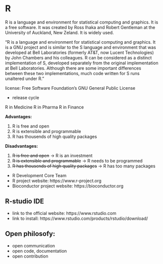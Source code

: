 # R

R is a language and environment for statistical computing and graphics. It is a free software. It was created by Ross Ihaka and Robert Gentleman at the University of Auckland, New Zeland. It is widely used. 

"R is a language and environment for statistical computing and graphics. It is a GNU project and is similar to the S language and environment that was developed at Bell Laboratories (formerly AT&T, now Lucent Technologies) by John Chambers and his colleagues. R can be considered as a distinct implementation of S, developed separately from the original implementation at Bell Laboratories. Although there are some important differences between these two implementations, much code written for S runs unaltered under R."

license: Free Software Foundation’s GNU General Public License

- release cycle

R in Medicine
R in Pharma
R in Finance

**Advantages:**

1. R is free and open
2. R is extensible and programmable
3. R has thousends of high quality packages

**Disadvantages:**

1. ~~R is free and open~~ -> R is an investment
2. ~~R is extensible and programmable~~ -> R needs to be programmed
3. ~~R has thousends of high quality packages~~ -> R has too many packages

- R Development Core Team
- R project website: https://www.r-project.org
- Bioconductor project website: https://bioconductor.org

## R-studio IDE
- link to the official website: https://www.rstudio.com
- link to install: https://www.rstudio.com/products/rstudio/download/ 

## Open philosofy:
- open communication
- open code, documentation
- open contribution